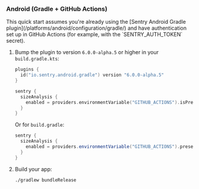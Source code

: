 ### Android (Gradle + GitHub Actions)

<Alert level="info">
  This quick start assumes you're already using the [Sentry Android Gradle plugin](/platforms/android/configuration/gradle/) and have authentication set up in GitHub Actions (for example, with the `SENTRY_AUTH_TOKEN` secret).
</Alert>

1. Bump the plugin to version `6.0.0-alpha.5` or higher in your `build.gradle.kts`:

   ```kotlin {filename:build.gradle.kts}
   plugins {
     id("io.sentry.android.gradle") version "6.0.0-alpha.5"
   }

   sentry {
     sizeAnalysis {
       enabled = providers.environmentVariable("GITHUB_ACTIONS").isPresent
     }
   }
   ```

   Or for `build.gradle`:

   ```groovy {filename:build.gradle}
   sentry {
     sizeAnalysis {
       enabled = providers.environmentVariable("GITHUB_ACTIONS").present
     }
   }
   ```

2. Build your app:

   ```bash
   ./gradlew bundleRelease
   ```
